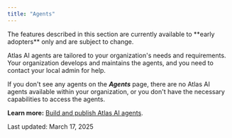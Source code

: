 ```yaml
---
title: "Agents"
---
```


<Warning>
  The features described in this section are currently available to **early adopters** only and are subject to change.
</Warning>

Atlas AI agents are tailored to your organization's needs and requirements. Your organization develops and maintains the agents, and you need to contact your local admin for help.

If you don't see any agents on the ***Agents*** page, there are no Atlas AI agents available within your organization, or you don't have the necessary capabilities to access the agents.

**Learn more:** [Build and publish Atlas AI agents](/cdf/atlas_ai/guides/atlas_ai_agent_building).

Last updated: March 17, 2025
